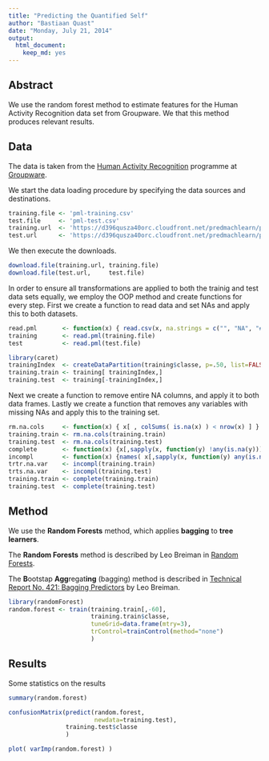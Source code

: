 ```yaml
---
title: "Predicting the Quantified Self"
author: "Bastiaan Quast"
date: "Monday, July 21, 2014"
output:
  html_document:
    keep_md: yes
---
```


## Abstract
We use the random forest method to estimate features for the Human Activity Recognition data set from Groupware. We that this method produces relevant results.


## Data
The data is taken from the [Human Activity Recognition](http://groupware.les.inf.puc-rio.br/har) programme at [Groupware](http://groupware.les.inf.puc-rio.br/).

We start the data loading procedure by specifying the data sources and destinations.
```r
training.file <- 'pml-training.csv'
test.file     <- 'pml-test.csv'
training.url  <- 'https://d396qusza40orc.cloudfront.net/predmachlearn/pml-training.csv'
test.url      <- 'https://d396qusza40orc.cloudfront.net/predmachlearn/pml-testing.csv'

```
We then execute the downloads.
```r
download.file(training.url, training.file)
download.file(test.url,     test.file)
```
In order to ensure all transformations are applied to both the trainig and test data sets equally, we employ the OOP method and create functions for every step. First we create a function to read data and set NAs and apply this to both datasets.
```r
read.pml       <- function(x) { read.csv(x, na.strings = c("", "NA", "#DIV/0!") ) }
training       <- read.pml(training.file)
test           <- read.pml(test.file)
```

```r
library(caret)
trainingIndex  <- createDataPartition(training$classe, p=.50, list=FALSE)
training.train <- training[ trainingIndex,]
training.test  <- training[-trainingIndex,]
```

Next we create a function to remove entire NA columns, and apply it to both data frames. Lastly we create a function that removes any variables with missing NAs and apply this to the training set.
```r
rm.na.cols     <- function(x) { x[ , colSums( is.na(x) ) < nrow(x) ] }
training.train <- rm.na.cols(training.train)
training.test  <- rm.na.cols(training.test)
complete       <- function(x) {x[,sapply(x, function(y) !any(is.na(y)))] }
incompl        <- function(x) {names( x[,sapply(x, function(y) any(is.na(y)))] ) }
trtr.na.var    <- incompl(training.train)
trts.na.var    <- incompl(training.test)
training.train <- complete(training.train)
training.test  <- complete(training.test)
```

## Method
We use the **Random Forests** method, which applies **bagging** to **tree learners**.

The **Random Forests** method is described by Leo Breiman in [Random Forests](http://dx.doi.org/10.1023%2FA%3A1010933404324).

The **B**ootstap **Agg**regat**ing** (bagging) method is described in [Technical Report No. 421: Bagging Predictors](http://dx.doi.org/10.1007%2FBF00058655) by Leo Breiman.
```r
library(randomForest)
random.forest <- train(training.train[,-60],
                       training.train$classe,
                       tuneGrid=data.frame(mtry=3),
                       trControl=trainControl(method="none")
                       )
```


## Results
Some statistics on the results
```r
summary(random.forest)
```

```r
confusionMatrix(predict(random.forest,
                        newdata=training.test),
                training.test$classe
                )
```

```r
plot( varImp(random.forest) )
```